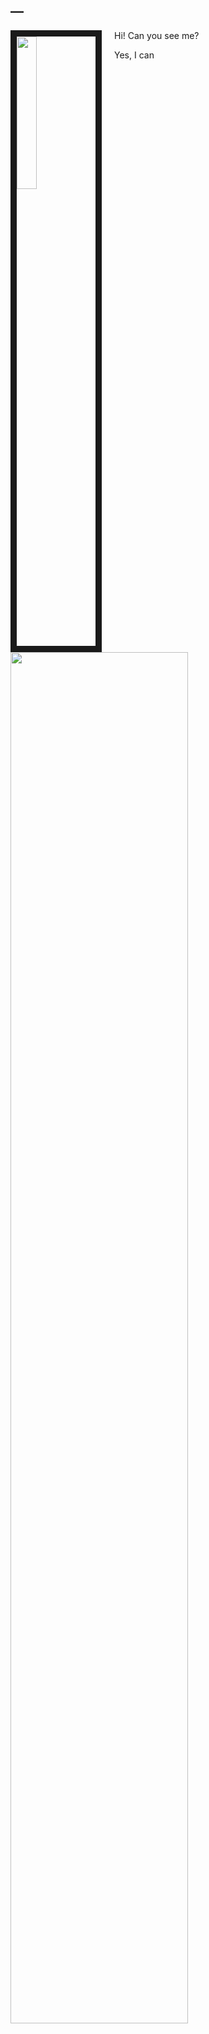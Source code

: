 ---
---

<link rel="stylesheet" href="styles.css" type="text/css">

<img src="picture/h1b.jpg" style="width:25%; border:10px solid; margin-right: 20px" align="left">


Hi! Can you see me?

Yes, I can

<img src="./picture/H1B homepage.jfif" style="width:75%">

